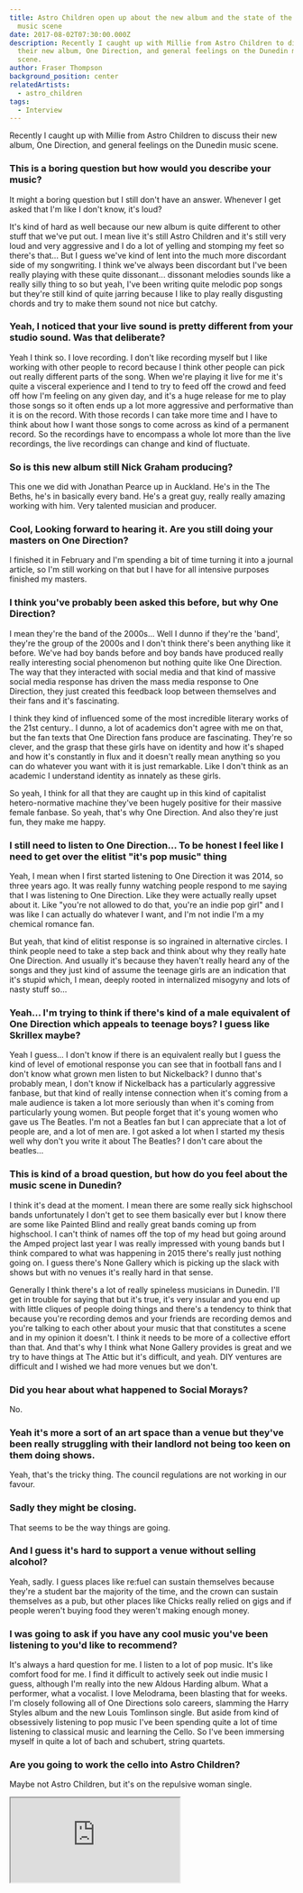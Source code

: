 ```yaml
---
title: Astro Children open up about the new album and the state of the Dunedin
  music scene
date: 2017-08-02T07:30:00.000Z
description: Recently I caught up with Millie from Astro Children to discuss
  their new album, One Direction, and general feelings on the Dunedin music
  scene.
author: Fraser Thompson
background_position: center
relatedArtists:
  - astro_children
tags:
  - Interview
---
```



Recently I caught up with Millie from Astro Children to discuss their new album, One Direction, and general feelings on the Dunedin music scene.

### This is a boring question but how would you describe your music?

It might a boring question but I still don't have an answer. Whenever I get asked that I'm like I don't know, it's loud?

It's kind of hard as well because our new album is quite different to other stuff that we've put out. I mean live it's still Astro Children and it's still very loud and very aggressive and I do a lot of yelling and stomping my feet so there's that... But I guess we've kind of lent into the much more discordant side of my songwriting. I think we've always been discordant but I've been really playing with these quite dissonant... dissonant melodies sounds like a really silly thing to so but yeah, I've been writing quite melodic pop songs but they're still kind of quite jarring because I like to play really disgusting chords and try to make them sound not nice but catchy.

### Yeah, I noticed that your live sound is pretty different from your studio sound. Was that deliberate?

Yeah I think so. I love recording. I don't like recording myself but I like working with other people to record because I think other people can pick out really different parts of the song. When we're playing it live for me it's quite a visceral experience and I tend to try to feed off the crowd and feed off how I'm feeling on any given day, and it's a huge release for me to play those songs so it often ends up a lot more aggressive and performative than it is on the record. With those records I can take more time and I have to think about how I want those songs to come across as kind of a permanent record. So the recordings have to encompass a whole lot more than the live recordings, the live recordings can change and kind of fluctuate.

### So is this new album still Nick Graham producing?

This one we did with Jonathan Pearce up in Auckland. He's in the The Beths, he's in basically every band. He's a great guy, really really amazing working with him. Very talented musician and producer.

### Cool, Looking forward to hearing it. Are you still doing your masters on One Direction?

I finished it in February and I'm spending a bit of time turning it into a journal article, so I'm still working on that but I have for all intensive purposes finished my masters.

### I think you've probably been asked this before, but why One Direction?

I mean they're the band of the 2000s... Well I dunno if they're the 'band', they're the group of the 2000s and I don't think there's been anything like it before. We've had boy bands before and boy bands have produced really really interesting social phenomenon but nothing quite like One Direction. The way that they interacted with social media and that kind of massive social media response has driven the mass media response to One Direction, they just created this feedback loop between themselves and their fans and it's fascinating.

I think they kind of influenced some of the most incredible literary works of the 21st century.. I dunno, a lot of academics don't agree with me on that, but the fan texts that One Direction fans produce are fascinating. They're so clever, and the grasp that these girls have on identity and how it's shaped and how it's constantly in flux and it doesn't really mean anything so you can do whatever you want with it is just remarkable. Like I don't think as an academic I understand identity as innately as these girls.

So yeah, I think for all that they are caught up in this kind of capitalist hetero-normative machine they've been hugely positive for their massive female fanbase. So yeah, that's why One Direction. And also they're just fun, they make me happy.

### I still need to listen to One Direction... To be honest I feel like I need to get over the elitist "it's pop music" thing

Yeah, I mean when I first started listening to One Direction it was 2014, so three years ago. It was really funny watching people respond to me saying that I was listening to One Direction. Like they were actually really upset about it. Like "you're not allowed to do that, you're an indie pop girl" and I was like I can actually do whatever I want, and I'm not indie I'm a my chemical romance fan.

But yeah, that kind of elitist response is so ingrained in alternative circles. I think people need to take a step back and think about why they really hate One Direction. And usually it's because they haven't really heard any of the songs and they just kind of assume the teenage girls are an indication that it's stupid which, I mean, deeply rooted in internalized misogyny and lots of nasty stuff so...

### Yeah... I'm trying to think if there's kind of a male equivalent of One Direction which appeals to teenage boys? I guess like Skrillex maybe?

Yeah I guess... I don't know if there is an equivalent really but I guess the kind of level of emotional response you can see that in football fans and I don't know what grown men listen to but Nickelback? I dunno that's probably mean, I don't know if Nickelback has a particularly aggressive fanbase, but that kind of really intense connection when it's coming from a male audience is taken a lot more seriously than when it's coming from particularly young women. But people forget that it's young women who gave us The Beatles. I'm not a Beatles fan but I can appreciate that a lot of people are, and a lot of men are. I got asked a lot when I started my thesis well why don't you write it about The Beatles? I don't care about the beatles...

### This is kind of a broad question, but how do you feel about the music scene in Dunedin?

I think it's dead at the moment. I mean there are some really sick highschool bands unfortunately I don't get to see them basically ever but I know there are some like Painted Blind and really great bands coming up from highschool. I can't think of names off the top of my head but going around the Amped project last year I was really impressed with young bands but I think compared to what was happening in 2015 there's really just nothing going on. I guess there's None Gallery which is picking up the slack with shows but with no venues it's really hard in that sense.

Generally I think there's a lot of really spineless musicians in Dunedin. I'll get in trouble for saying that but it's true, it's very insular and you end up with little cliques of people doing things and there's a tendency to think that because you're recording demos and your friends are recording demos and you're talking to each other about your music that that constitutes a scene and in my opinion it doesn't. I think it needs to be more of a collective effort than that. And that's why I think what None Gallery provides is great and we try to have things at The Attic but it's difficult, and yeah. DIY ventures are difficult and I wished we had more venues but we don't.

### Did you hear about what happened to Social Morays?

No.

### Yeah it's more a sort of an art space than a venue but they've been really struggling with their landlord not being too keen on them doing shows.

Yeah, that's the tricky thing. The council regulations are not working in our favour.

### Sadly they might be closing.

That seems to be the way things are going.

### And I guess it's hard to support a venue without selling alcohol?

Yeah, sadly. I guess places like re:fuel can sustain themselves because they're a student bar the majority of the time, and the crown can sustain themselves as a pub, but other places like Chicks really relied on gigs and if people weren't buying food they weren't making enough money.

### I was going to ask if you have any cool music you've been listening to you'd like to recommend?

It's always a hard question for me. I listen to a lot of pop music. It's like comfort food for me. I find it difficult to actively seek out indie music I guess, although I'm really into the new Aldous Harding album. What a performer, what a vocalist. I love Melodrama, been blasting that for weeks. I'm closely following all of One Directions solo careers, slamming the Harry Styles album and the new Louis Tomlinson single. But aside from kind of obsessively listening to pop music I've been spending quite a lot of time listening to classical music and learning the Cello. So I've been immersing myself in quite a lot of bach and schubert, string quartets.

### Are you going to work the cello into Astro Children?

Maybe not Astro Children, but it's on the repulsive woman single.

<p>
<iframe style={{border: 0, width: "100%", height: "120px"}} src="https://bandcamp.com/EmbeddedPlayer/track=2780263300/size=large/bgcol=ffffff/linkcol=0687f5/tracklist=false/artwork=small/transparent=true/" seamless><a href="http://repulsivewoman.bandcamp.com/track/happily">Happily by Repulsive Woman</a></iframe>
</p>
